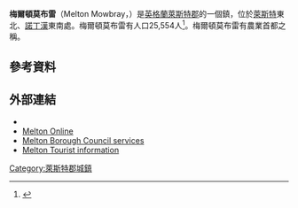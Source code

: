 {{infobox UK place
|country = 英格蘭
|latitude  = 52.7661
|longitude = -0.8860
|label_position=left|static_image_name = Melton Market Place - geograph.org.uk - 1280046.jpg
|official_name            = Melton Mowbray
|population               = 27,158
|population_ref           = （[[2011年英國人口普查|2011年普查]]）
|shire_district           = [[Melton_(borough)|Melton]]
|shire_county   = [[萊斯特郡|萊斯特郡]]
|region         = 東米德蘭茲
|post_town                = MELTON MOWBRAY
|postcode_district        = LE13
|postcode_area            = LE
|dial_code                = 01664
|os_grid_reference        = SK751193
|constituency_westminster = [[拉特蘭和梅爾頓_(英國國會選區)|拉特蘭和梅爾頓]]
|london_distance          = {{convert|90|mi|km|0}} [[Boxing_the_compass|SSE]]
}}

'''梅爾頓莫布雷'''（Melton Mowbray，{{IPAc-en|ˈ|m|ɛ|l|t|ən|_|ˈ|m|oʊ|b|r|i}}）是[[英格蘭|英格蘭]][[萊斯特郡|萊斯特郡]]的一個鎮，位於[[萊斯特|萊斯特]]東北{{convert|19|mi|km|0}}、[[諾丁漢|諾丁漢]]東南{{convert|20|mi|km|0}}處。梅爾頓莫布雷有人口25,554人<ref>{{cite web| url=http://www.melton.co.uk/about.htm| title=About the Town of Melton Mowbray| archiveurl=https://web.archive.org/web/20070613202424/http://www.melton.co.uk/about.htm| archivedate=2007年6月13日| publisher=www.melton.co.uk| year=2004| accessdate=27 June 2007| deadurl=yes}}</ref>。梅爾頓莫布雷有農業首都之稱。

==參考資料==
{{reflist}}
==外部連結==
{{EB1911 Poster}}
* {{Wikivoyage-inline}}
* [https://web.archive.org/web/20060220061155/http://www.meltononline.co.uk/ Melton Online]
* [http://www.melton.gov.uk Melton Borough Council services] {{Wayback|url=http://www.melton.gov.uk/ |date=20181007074339 }}
* [https://web.archive.org/web/20050826151423/http://www.touruk.co.uk/leicester/lei_melt.htm Melton Tourist information]
[[Category:萊斯特郡城鎮|Category:萊斯特郡城鎮]]